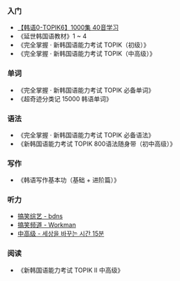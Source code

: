 ### 入门
- [【韩语0-TOPIK6】1000集 40音学习](https://www.bilibili.com/video/BV1Pv4y1K77A/?spm_id_from=333.337.search-card.all.click)
- 《延世韩国语教材》1 ~ 4
- 《完全掌握 · 新韩国语能力考试 TOPIK（初级）》
- 《完全掌握 · 新韩国语能力考试 TOPIK（中高级）》

### 单词
- 《完全掌握 · 新韩国语能力考试 TOPIK 必备单词》
- 《超奇迹分类记 15000 韩语单词》

### 语法
- 《完全掌握 · 新韩国语能力考试 TOPIK 必备语法》
- 《新韩国语能力考试 TOPIK 800语法随身带（初中高级）》

### 写作
- 《韩语写作基本功（基础 + 进阶篇）》

### 听力
- [搞笑综艺 - bdns](https://www.youtube.com/@bdns)
- [搞笑频道 - Workman](https://www.youtube.com/@workman)
- [中高级 - 세상을 바꾸는 시간 15분](https://www.youtube.com/@sebasi15) 

### 阅读
- 《新韩国语能力考试 TOPIK Ⅱ 中高级》